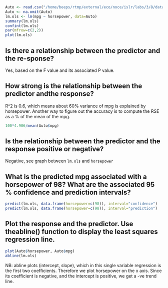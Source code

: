 ```r
Auto <- read.csv("/home/beeps/rtmp/external/eco/noce/islr/labs/3/8/data/auto.csv", header=T, na.strings="?")
Auto <- na.omit(Auto)
lm.ols <- lm(mpg ~ horsepower, data=Auto)
summary(lm.ols)
confint(lm.ols)
par(mfrow=c(2,2))
plot(lm.ols)
```

## Is there a relationship between the predictor and the re-sponse?

Yes, based on the F value and its associated P value.

## How strong is the relationship between the predictor andthe response?

R^2 is 0.6, which means about 60% variance of mpg is explained by horsepower.
Another way to figure out the accuracy is to compute the RSE as a % of the mean of the mpg.
```r
100*4.906/mean(Auto$mpg)
```

## Is the relationship between the predictor and the response positive or negative?

Negative, see graph between `lm.ols` and `horsepower`

## What is the predicted mpg associated with a horsepower of 98? What are the associated 95 % confidence and prediction intervals?

```r
predict(lm.ols, data.frame(horsepower=c(98)), interval="confidence")
predict(lm.ols, data.frame(horsepower=c(98)), interval="prediction")
```

## Plot the response and the predictor. Use theabline() function to display the least squares regression line.

```r
plot(Auto$horsepower, Auto$mpg)
abline(lm.ols)
```
NB: abline plots (intercept, slope), which in this single variable regression is the first two coefficients. Therefore we plot horsepower on the x axis. Since its coefficient is negative, and the intercept is positive, we get a -ve trend line.

